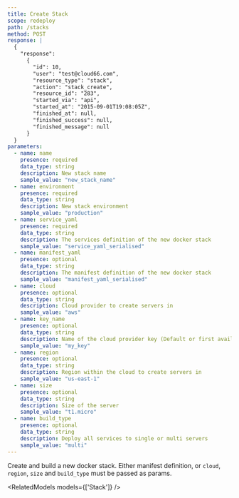 ```yaml
---
title: Create Stack
scope: redeploy
path: /stacks
method: POST
response: |
  {
    "response":
      {
        "id": 10,
        "user": "test@cloud66.com",
        "resource_type": "stack",
        "action": "stack_create",
        "resource_id": "283",
        "started_via": "api",
        "started_at": "2015-09-01T19:08:05Z",
        "finished_at": null,
        "finished_success": null,
        "finished_message": null
      }
  }
parameters:
  - name: name
    presence: required
    data_type: string
    description: New stack name
    sample_value: "new_stack_name"
  - name: environment
    presence: required
    data_type: string
    description: New stack environment
    sample_value: "production"
  - name: service_yaml
    presence: required
    data_type: string
    description: The services definition of the new docker stack
    sample_value: "service_yaml_serialised"
  - name: manifest_yaml
    presence: optional
    data_type: string
    description: The manifest definition of the new docker stack
    sample_value: "manifest_yaml_serialised"
  - name: cloud
    presence: optional
    data_type: string
    description: Cloud provider to create servers in
    sample_value: "aws"
  - name: key_name
    presence: optional
    data_type: string
    description: Name of the cloud provider key (Default or first available key for the cloud if not specified)
    sample_value: "my_key"
  - name: region
    presence: optional
    data_type: string
    description: Region within the cloud to create servers in
    sample_value: "us-east-1"
  - name: size
    presence: optional
    data_type: string
    description: Size of the server
    sample_value: "t1.micro"
  - name: build_type
    presence: optional
    data_type: string
    description: Deploy all services to single or multi servers
    sample_value: "multi"
---
```


Create and build a new docker stack. Either manifest definition, or `cloud`, `region`, `size` and `build_type` must be passed as params.

<RelatedModels models={['Stack']} />